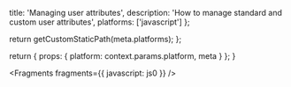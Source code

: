 
  title: 'Managing user attributes',
  description: 'How to manage standard and custom user attributes',
  platforms: ['javascript']
};

  return getCustomStaticPath(meta.platforms);
};

  return {
    props: {
      platform: context.params.platform,
      meta
    }
  };
}


<Fragments fragments={{ javascript: js0 }} />
